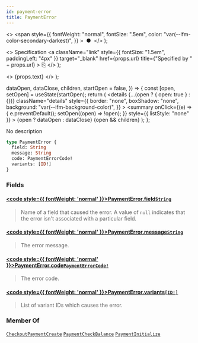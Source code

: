 ```yaml
---
id: payment-error
title: PaymentError
---
```


  <>
    <span
      style={{
        fontWeight: "normal",
        fontSize: ".5em",
        color: "var(--ifm-color-secondary-darkest)",
      }}
    >
      &nbsp;●&nbsp;
    </span>
  </>
);

  <>
    Specification
    <a
      className="link"
      style={{ fontSize: "1.5em", paddingLeft: "4px" }}
      target="\_blank"
      href={props.url}
      title={"Specified by " + props.url}
    >
      ⎘
    </a>
  </>
);

  <>
    <span className={props.class}>{props.text}</span>
  </>
);


  dataOpen,
  dataClose,
  children,
  startOpen = false,
}) => {
  const [open, setOpen] = useState(startOpen);
  return (
    <details
      {...(open ? { open: true } : {})}
      className="details"
      style={{
        border: "none",
        boxShadow: "none",
        background: "var(--ifm-background-color)",
      }}
    >
      <summary
        onClick={(e) => {
          e.preventDefault();
          setOpen((open) => !open);
        }}
        style={{ listStyle: "none" }}
      >
        {open ? dataOpen : dataClose}
      </summary>
      {open && children}
    </details>
  );
};

No description

```graphql
type PaymentError {
  field: String
  message: String
  code: PaymentErrorCode!
  variants: [ID!]
}
```

### Fields

#### [<code style={{ fontWeight: 'normal' }}>PaymentError.<b>field</b></code>](#)<Bullet />[`String`](../../../api-storefront/miscellaneous/scalars/string) <Badge class="badge badge--secondary" text="scalar"/> <Badge class="badge badge--secondary" text="miscellaneous"/>

> Name of a field that caused the error. A value of `null` indicates that the error isn't associated with a particular field.

#### [<code style={{ fontWeight: 'normal' }}>PaymentError.<b>message</b></code>](#)<Bullet />[`String`](../../../api-storefront/miscellaneous/scalars/string) <Badge class="badge badge--secondary" text="scalar"/> <Badge class="badge badge--secondary" text="miscellaneous"/>

> The error message.

#### [<code style={{ fontWeight: 'normal' }}>PaymentError.<b>code</b></code>](#)<Bullet />[`PaymentErrorCode!`](../../../api-storefront/payments/enums/payment-error-code) <Badge class="badge badge--secondary" text="non-null"/> <Badge class="badge badge--secondary" text="enum"/> <Badge class="badge badge--secondary" text="payments"/>

> The error code.

#### [<code style={{ fontWeight: 'normal' }}>PaymentError.<b>variants</b></code>](#)<Bullet />[`[ID!]`](../../../api-storefront/miscellaneous/scalars/id) <Badge class="badge badge--secondary" text="list"/> <Badge class="badge badge--secondary" text="scalar"/> <Badge class="badge badge--secondary" text="miscellaneous"/>

> List of variant IDs which causes the error.

### Member Of

[`CheckoutPaymentCreate`](../../../api-storefront/checkout/objects/checkout-payment-create) <Badge class="badge badge--secondary" text="object"/><Bullet />[`PaymentCheckBalance`](../../../api-storefront/payments/objects/payment-check-balance) <Badge class="badge badge--secondary" text="object"/><Bullet />[`PaymentInitialize`](../../../api-storefront/payments/objects/payment-initialize) <Badge class="badge badge--secondary" text="object"/>
